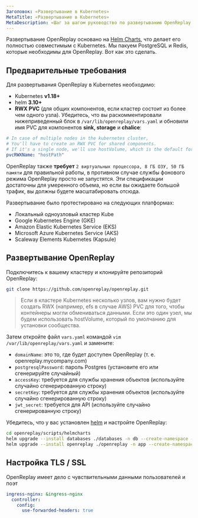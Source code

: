 ```yaml
---
Заголовок: «Развертывание в Kubernetes»
MetaTitle: «Развертывание в Kubernetes»
MetaDescription: «Шаг за шагом руководство по развертыванию OpenReplay в Kubernetes»
---
```


Развертывание OpenReplay основано на [Helm Charts](https://helm.sh), что делает его полностью совместимым с Kubernetes. Мы пакуем PostgreSQL и Redis, которые необходимы для OpenReplay. Вот как это сделать.

## Предварительные требования

Для развертывания OpenReplay в Kubernetes необходимо:
- Kubernetes **v1.18+**
- helm **3.10+**
- **RWX PVC** (для общих компонентов, если кластер состоит из более чем одного узла). Убедитесь, что вы раскомментировали нижеприведенный блок в `/var/lib/openreplay/vars.yaml` и обновили имя PVC для компонентов **sink, storage** и **chalice**:


```yaml
# In case of multiple nodes in the kubernetes cluster,
# You'll have to create an RWX PVC for shared components.
# If it's a single node, we'll use hostVolume, which is the default for the community/oss edition.
pvcRWXName: "hostPath"
```


OpenReplay также **требует** `2 виртуальных процессора, 8 ГБ ОЗУ, 50 ГБ памяти` для правильной работы, в противном случае службы фонового режима OpenReplay просто не запустятся. Эти спецификации достаточны для умеренного объема, но если вы ожидаете большой трафик, вы должны будете масштабировать отсюда.

Развертывание было протестировано на следующих платформах:
- Локальный одноузловый кластер Kube
- Google Kubernetes Engine (GKE)
- Amazon Elastic Kubernetes Service (EKS)
- Microsoft Azure Kubernetes Service (AKS)
- Scaleway Elements Kubernetes (Kapsule)

## Развертывание OpenReplay

Подключитесь к вашему кластеру и клонируйте репозиторий OpenReplay:


```bash
git clone https://github.com/openreplay/openreplay.git
```


> Если в кластере Kubernetes несколько узлов,
вам нужно будет создать RWX (например, efs в случае AWS) PVC для того, чтобы контейнеры могли обмениваться данными.
Если это один узел, мы будем использовать hostVolume, который по умолчанию для установки сообщества.

Затем откройте файл `vars.yaml` командой `vim /var/lib/openreplay/vars.yaml` и замените:
- `domainName`: это то, где будет доступен OpenReplay (т. е. openreplay.mycompany.com)
- `postgresqlPassword`: пароль Postgres (установите его или сгенерируйте случайный)
- `accessKey`: требуется для службы хранения объектов (используйте случайно сгенерированную строку)
- `secretKey`: требуется для службы хранения объектов (используйте случайно сгенерированную строку)
- `jwt_secret`: требуется для API (используйте случайно сгенерированную строку)

Убедитесь, что у вас установлен [helm](https://helm.sh/docs/intro/install/) и настройте OpenReplay:


```bash
cd openreplay/scripts/helmcharts
helm upgrade --install databases ./databases -n db --create-namespace --wait -f ./vars.yaml --atomic
helm upgrade --install openreplay ./openreplay -n app --create-namespace --wait -f ./vars.yaml --atomic
```


## Настройка TLS / SSL

OpenReplay имеет дело с чувствительными данными пользователей и поэт
```yaml
ingress-nginx: &ingress-nginx
  controller:
    config:
      use-forwarded-headers: true
```
